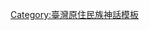 

{{Navbox
|name = 泰雅語族神話
|title = [[優圖希信仰|{{color|white|泰雅語族神話}}]]
| titlestyle = background: red;
| groupstyle = background: #FF9060;
|group1 = 歷史文獻
|list1 =
[[蕃族調查報告書]] ∗ [[蕃族慣習調查報告書]] ∗ [[臺灣高砂族系統所屬之研究]] ∗ 

|group2 = 創世神話
|list2 =

  {{Navbox |child
  |group1 = 世界起源
  |list1 =

  |group2 = 人類起源
  |list2 =
[[植物始祖傳說]] ∗ [[竹石始祖傳說]] ∗ [[神生與神造人始祖傳說]] ∗ [[泥土始祖傳說]] ∗ [[蟲糞始祖傳說]]

  |group3 = 部落起源
  |list3 =
∗
  }}

|group3 = 各族群
|list3 =
  {{Navbox |child
  |group1 = 泰雅族神話
  |list1 =
  {{Navbox |child
    |group1 = [[賽考列克族群]]
    |list1 =
[[斯嘎堯的愛情盟約]] ∗ [[羊起源傳說 (台灣)|山羊起源]] ∗

    |group2 = [[澤敖列族群]]
    |list2 =
[[羊起源傳說 (台灣)|山羊起源]] ∗
}}  }}

  {{Navbox |child
  |group2 = 太魯閣族神話
  |list2 =
∗
  }}

  {{Navbox |child
  |group3 = 賽德克族神話
  |list3 =
  {{Navbox |child
    |group1 = [[德奇塔亞群]]/德克達雅群
    |list1 =
∗
    |group2 = [[道澤群]]
    |list2 =
∗
    |group3 = [[德路固群]]
    |list3 =
∗
    }}
  |group4 = 其他的神話傳說
  |list4 =
[[泰雅語族洪水傳說]] ∗ [[波索康夫尼|起源樹]] ∗ [[猴子起源 (台灣)|猴子起源]]
    }}

|group4 = [[神]]和[[靈]]
|list4 =
  {{Navbox |child
  |group1 = 神祗
  |list1 =
[[優圖希信仰|Utux]]([[凱亞爾]] ∗ [[拉海加爾]] ∗ [[提米努]]) ∗ [[泰雅三柱神]](始祖神人)

  |group2 = 精靈
  |list2 =
[[優圖希信仰|utux]]

    }}

|group5 = 異族
|list5 =
  {{Navbox |child
  |group1 = 人類
  |list1 =
[[斯卡馬雲族]] ∗ [[比庫族]] ∗ [[達美多列克|白人]] ∗ [[泰雅族的陰牙女|陰牙女]]

  |group2 = 巨人
  |list2 =
[[包撒拉米|善良巨人]] ∗ [[馬威 (巨人)|搗蛋巨人]] ∗ [[德那麥|巨陰人]] ∗ [[迭拿麥|巨神]] ∗ [[瓦坦馬罕|巨人英雄]]

  |group3 = 矮人
  |list3 =
[[希努特|樹豆矮人]] ∗

  |group4 = 地底人
  |list4 =
∗
  |group5 = 食人鬼
  |list5 =
∗
  |group6 = 神祕生物
  |list6 =  
[[希利克鳥|靈鳥]] ∗ [[禍伏鳥|魔鳥]] ∗ [[兩腳魚]] ∗ [[清流園巨蟒]] ∗ [[卡蘭|螃蟹靈卡蘭]]

  }}

|group6 = 神話傳說中的戰役
|list6 =
[[斯卡馬雲戰爭]] ∗

|group7 = 神話中的土地
|list7 =
[[彩虹橋 (臺灣原住民神話)|彩虹橋]] ∗ [[布巫瑪|亞馬遜型女人社]] ∗ [[迭瑪哈霍伊|風產型女人社]]
  }}<noinclude>
  
  
  
  
  
  [[Category:臺灣原住民族神話模板]]
</noinclude>